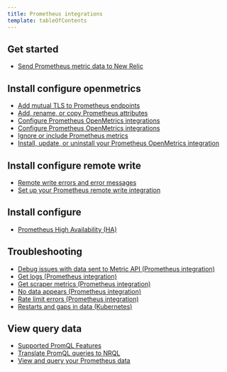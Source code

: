 ```yaml
---
title: Prometheus integrations
template: tableOfContents
---
```


## Get started

* [Send Prometheus metric data to New Relic](/docs/integrations/prometheus-integrations/get-started/send-prometheus-metric-data-new-relic)

## Install configure openmetrics

* [Add mutual TLS to Prometheus endpoints](/docs/integrations/prometheus-integrations/install-configure-openmetrics/add-mutual-tls-prometheus-endpoints)
* [Add, rename, or copy Prometheus attributes](/docs/integrations/prometheus-integrations/install-configure-openmetrics/add-rename-or-copy-prometheus-attributes)
* [Configure Prometheus OpenMetrics integrations](/docs/integrations/prometheus-integrations/install-configure-openmetrics/configure-prometheus-openmetrics-integrations)
* [Configure Prometheus OpenMetrics integrations](/docs/integrations/prometheus-integrations/install-configure-openmetrics/configure-prometheus-openmetrics-integrations)
* [Ignore or include Prometheus metrics](/docs/integrations/prometheus-integrations/install-configure-openmetrics/ignore-or-include-prometheus-metrics)
* [Install, update, or uninstall your Prometheus OpenMetrics integration](/docs/integrations/prometheus-integrations/install-configure-openmetrics/install-update-or-uninstall-your-prometheus-openmetrics-integration)

## Install configure remote write

* [Remote write errors and error messages](/docs/integrations/prometheus-integrations/install-configure-remote-write/remote-write-errors-error-messages)
* [Set up your Prometheus remote write integration](/docs/integrations/prometheus-integrations/install-configure-remote-write/set-your-prometheus-remote-write-integration)

## Install configure

* [Prometheus High Availability (HA)](/docs/integrations/prometheus-integrations/install-configure/prometheus-high-availability-ha)

## Troubleshooting

* [Debug issues with data sent to Metric API (Prometheus integration)](/docs/integrations/prometheus-integrations/troubleshooting/debug-issues-data-sent-metric-api-prometheus-integration)
* [Get logs (Prometheus integration)](/docs/integrations/prometheus-integrations/troubleshooting/get-logs-prometheus-integration)
* [Get scraper metrics (Prometheus integration)](/docs/integrations/prometheus-integrations/troubleshooting/get-scraper-metrics-prometheus-integration)
* [No data appears (Prometheus integration)](/docs/integrations/prometheus-integrations/troubleshooting/no-data-appears-prometheus-integration)
* [Rate limit errors (Prometheus integration)](/docs/integrations/prometheus-integrations/troubleshooting/rate-limit-errors-prometheus-integration)
* [Restarts and gaps in data (Kubernetes)](/docs/integrations/prometheus-integrations/troubleshooting/restarts-gaps-data-kubernetes)

## View query data

* [Supported PromQL Features](/docs/integrations/prometheus-integrations/view-query-data/supported-promql-features)
* [Translate PromQL queries to NRQL](/docs/integrations/prometheus-integrations/view-query-data/translate-promql-queries-nrql)
* [View and query your Prometheus data](/docs/integrations/prometheus-integrations/view-query-data/view-query-your-prometheus-data)

